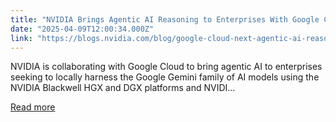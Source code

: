 ```yaml
---
title: "NVIDIA Brings Agentic AI Reasoning to Enterprises With Google Cloud"
date: "2025-04-09T12:00:34.000Z"
link: "https://blogs.nvidia.com/blog/google-cloud-next-agentic-ai-reasoning/"
---
```


NVIDIA is collaborating with Google Cloud to bring agentic AI to enterprises seeking to locally harness the Google Gemini family of AI models using the NVIDIA Blackwell HGX and DGX platforms and NVIDI...

[Read more](https://blogs.nvidia.com/blog/google-cloud-next-agentic-ai-reasoning/)
